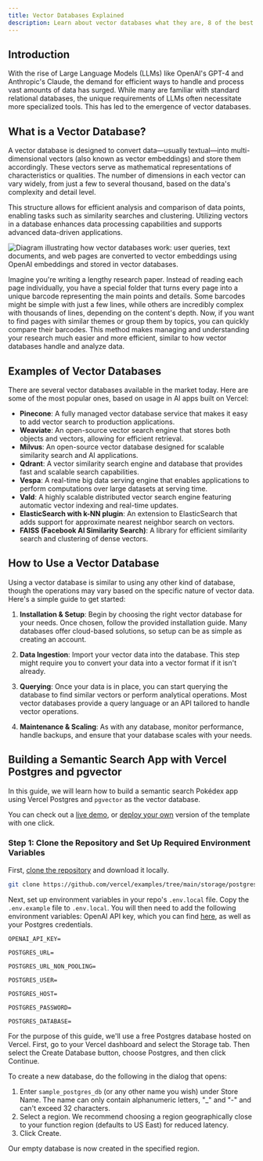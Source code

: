 ```yaml
---
title: Vector Databases Explained
description: Learn about vector databases what they are, 8 of the best examples and how to build an AI semantic search app with them
---
```


## Introduction

With the rise of Large Language Models (LLMs) like OpenAI's GPT-4 and Anthropic's Claude, the demand for efficient ways to handle and process vast amounts of data has surged. While many are familiar with standard relational databases, the unique requirements of LLMs often necessitate more specialized tools. This has led to the emergence of vector databases.

## What is a Vector Database?

A vector database is designed to convert data—usually textual—into multi-dimensional vectors (also known as vector embeddings) and store them accordingly. These vectors serve as mathematical representations of characteristics or qualities. The number of dimensions in each vector can vary widely, from just a few to several thousand, based on the data's complexity and detail level.

This structure allows for efficient analysis and comparison of data points, enabling tasks such as similarity searches and clustering. Utilizing vectors in a database enhances data processing capabilities and supports advanced data-driven applications.

![Diagram illustrating how vector databases work: user queries, text documents, and web pages are converted to vector embeddings using OpenAI embeddings and stored in vector databases.](https://vercel.com/_next/image?url=%2Fguides%2Fvector-databases%2Fvector-db.png&w=1920&q=75)

Imagine you're writing a lengthy research paper. Instead of reading each page individually, you have a special folder that turns every page into a unique barcode representing the main points and details. Some barcodes might be simple with just a few lines, while others are incredibly complex with thousands of lines, depending on the content's depth. Now, if you want to find pages with similar themes or group them by topics, you can quickly compare their barcodes. This method makes managing and understanding your research much easier and more efficient, similar to how vector databases handle and analyze data.

## Examples of Vector Databases

There are several vector databases available in the market today. Here are some of the most popular ones, based on usage in AI apps built on Vercel:

- **Pinecone**: A fully managed vector database service that makes it easy to add vector search to production applications.
- **Weaviate**: An open-source vector search engine that stores both objects and vectors, allowing for efficient retrieval.
- **Milvus**: An open-source vector database designed for scalable similarity search and AI applications.
- **Qdrant**: A vector similarity search engine and database that provides fast and scalable search capabilities.
- **Vespa**: A real-time big data serving engine that enables applications to perform computations over large datasets at serving time.
- **Vald**: A highly scalable distributed vector search engine featuring automatic vector indexing and real-time updates.
- **ElasticSearch with k-NN plugin**: An extension to ElasticSearch that adds support for approximate nearest neighbor search on vectors.
- **FAISS (Facebook AI Similarity Search)**: A library for efficient similarity search and clustering of dense vectors.

## How to Use a Vector Database

Using a vector database is similar to using any other kind of database, though the operations may vary based on the specific nature of vector data. Here's a simple guide to get started:

1. **Installation & Setup**: Begin by choosing the right vector database for your needs. Once chosen, follow the provided installation guide. Many databases offer cloud-based solutions, so setup can be as simple as creating an account.

2. **Data Ingestion**: Import your vector data into the database. This step might require you to convert your data into a vector format if it isn't already.

3. **Querying**: Once your data is in place, you can start querying the database to find similar vectors or perform analytical operations. Most vector databases provide a query language or an API tailored to handle vector operations.

4. **Maintenance & Scaling**: As with any database, monitor performance, handle backups, and ensure that your database scales with your needs.

## Building a Semantic Search App with Vercel Postgres and pgvector

In this guide, we will learn how to build a semantic search Pokédex app using Vercel Postgres and `pgvector` as the vector database.

You can check out a [live demo](https://postgres-pgvector.vercel.app/), or [deploy your own](https://vercel.com/templates/next.js/postgres-pgvector) version of the template with one click.

### Step 1: Clone the Repository and Set Up Required Environment Variables

First, [clone the repository](https://github.com/vercel/examples/tree/main/storage/postgres-pgvector) and download it locally.

```bash
git clone https://github.com/vercel/examples/tree/main/storage/postgres-pgvector
```

Next, set up environment variables in your repo's `.env.local` file. Copy the `.env.example` file to `.env.local`. You will then need to add the following environment variables: OpenAI API key, which you can find [here](https://platform.openai.com/account/api-keys), as well as your Postgres credentials.

```env
OPENAI_API_KEY=

POSTGRES_URL=

POSTGRES_URL_NON_POOLING=

POSTGRES_USER=

POSTGRES_HOST=

POSTGRES_PASSWORD=

POSTGRES_DATABASE=
```

For the purpose of this guide, we'll use a free Postgres database hosted on Vercel. First, go to your Vercel dashboard and select the Storage tab. Then select the Create Database button, choose Postgres, and then click Continue.

To create a new database, do the following in the dialog that opens:

1. Enter `sample_postgres_db` (or any other name you wish) under Store Name. The name can only contain alphanumeric letters, "_" and "-" and can't exceed 32 characters.
2. Select a region. We recommend choosing a region geographically close to your function region (defaults to US East) for reduced latency.
3. Click Create.

Our empty database is now created in the specified region.
